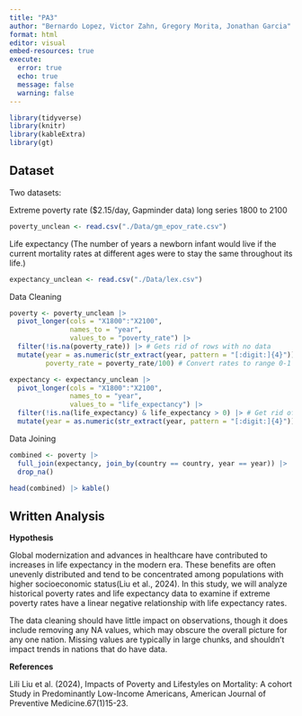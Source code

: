 ```yaml
---
title: "PA3"
author: "Bernardo Lopez, Victor Zahn, Gregory Morita, Jonathan Garcia"
format: html
editor: visual
embed-resources: true
execute: 
  error: true
  echo: true
  message: false
  warning: false
---
```


```r
library(tidyverse)
library(knitr)
library(kableExtra)
library(gt)
```

## Dataset

Two datasets:

Extreme poverty rate (\$2.15/day, Gapminder data) long series 1800 to 2100

```r
poverty_unclean <- read.csv("./Data/gm_epov_rate.csv")

```

Life expectancy (The number of years a newborn infant would live if the current mortality rates at different ages were to stay the same throughout its life.)

```r

expectancy_unclean <- read.csv("./Data/lex.csv")

```

Data Cleaning

```r

poverty <- poverty_unclean |>
  pivot_longer(cols = "X1800":"X2100",
               names_to = "year",
               values_to = "poverty_rate") |>
  filter(!is.na(poverty_rate)) |> # Gets rid of rows with no data
  mutate(year = as.numeric(str_extract(year, pattern = "[:digit:]{4}")), # Extract years
         poverty_rate = poverty_rate/100) # Convert rates to range 0-1

expectancy <- expectancy_unclean |>
  pivot_longer(cols = "X1800":"X2100",
               names_to = "year",
               values_to = "life_expectancy") |>
  filter(!is.na(life_expectancy) & life_expectancy > 0) |> # Get rid of rows with no data (and 0 seems extreme)
  mutate(year = as.numeric(str_extract(year, pattern = "[:digit:]{4}"))) # Extract years

```

Data Joining

```r
combined <- poverty |>
  full_join(expectancy, join_by(country == country, year == year)) |>
  drop_na()

head(combined) |> kable()
```

## Written Analysis

**Hypothesis**

Global modernization and advances in healthcare have contributed to increases in life expectancy in the modern era. These benefits are often unevenly distributed and tend to be concentrated among populations with higher socioeconomic status(Liu et al., 2024). In this study, we will analyze historical poverty rates and life expectancy data to examine if extreme poverty rates have a linear negative relationship with life expectancy rates.

The data cleaning should have little impact on observations, though it does include removing any NA values, which may obscure the overall picture for any one nation. Missing values are typically in large chunks, and shouldn't impact trends in nations that do have data.

**References**

Lili Liu et al. (2024), Impacts of Poverty and Lifestyles on Mortality: A cohort Study in Predominantly Low-Income Americans, American Journal of Preventive Medicine.67(1)15-23.
